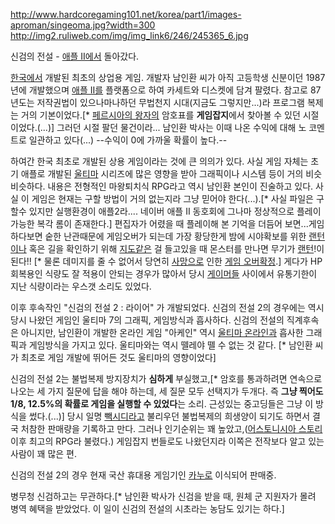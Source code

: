 http://www.hardcoregaming101.net/korea/part1/images-aproman/singeoma.jpg?width=300 
http://img2.ruliweb.com/img/img_link6/246/245365_6.jpg

신검의 전설 - [[애플 II]]에서 돌아갔다.

[[한국]]에서 개발된 최초의 상업용 게임.
개발자 남인환 씨가 아직 고등학생 신분이던 1987년에 개발했으며 [[애플 II]]를 플랫폼으로 하여 카세트와 디스켓에 담겨 팔렸다. 참고로 87년도는 저작권법이 있으나마나하던 무법천지 시대(지금도 그렇지만...)라 프로그램 복제는 거의 기본이었다.[* [[페르시아의 왕자]]의 암호표를 '''게임잡지'''에서 찾아볼 수 있던 시절이었다.(...)] 그러던 시절 팔던 물건이라... 남인환 박사는 이때 나온 수익에 대해 노 코멘트로 일관하고 있다(...) --수익이 0에 가까울 확률이 높다.--

하여간 한국 최초로 개발된 상용 게임이라는 것에 큰 의의가 있다. 사실 게임 자체는 초기 애플로 개발된 [[울티마]] 시리즈에 많은 영향을 받아 그래픽이나 시스템 등이 거의 비슷비슷하다. 내용은 전형적인 마왕퇴치식 RPG라고 역시 남인환 본인이 진술하고 있다. 사실 이 게임은 현재는 구할 방법이 거의 없는지라 그냥 믿어야 한다(...).[* 사실 파일은 구할수 있지만 실행환경이 애플2라.... 네이버 애플 II 동호회에 그나마 정상적으로 플레이가능한 복각 롬이 존재한다.] 편집자가 어렸을 때 플레이해 본 기억을 더듬어 보면...게임하다보면 숱한 난관때문에 게임오버가 되는데 가장 황당한게 밤에 시야확보를 위한 [[랜턴]]이나 혹은 길을 확인하기 위해 [[지도]]같은 걸 들고있을 때 몬스터를 만나면 무기가 [[랜턴]]!이 된다!! [* 물론 데미지를 줄 수 없어서 당연히 [[사망]]으로 인한 [[게임 오버]]확정.] 게다가 HP회복용인 식량도 잘 적용이 안되는 경우가 많아서 당시 [[게이머]]들 사이에서 유통기한이 지난 식량이라는 우스갯 소리도 있었다.

이후 후속작인 "신검의 전설 2 : 라이어" 가 개발되었다. 신검의 전설 2의 경우에는 역시 당시 나왔던 게임인 울티마 7의 그래픽, 게임방식과 흡사하다. 신검의 전설의 직계후속은 아니지만, 남인환이 개발한 온라인 게임 "아케인" 역시 [[울티마 온라인]]과 흡사한 그래픽과 게임방식을 가지고 있다. 울티마와는 역시 뗄레야 뗄 수 없는 것 같다. [* 남인환 씨가 최초로 게임 개발에 뛰어든 것도 울티마의 영향이었다]

신검의 전설 2는 불법복제 방지장치가 '''심하게''' 부실했고,[* 암호를 통과하려면 연속으로 나오는 세 가지 질문에 답을 해야 하는데, 세 질문 모두 선택지가 두개다. 즉 '''그냥 찍어도 1/8, 12.5%의 확률로 게임을 실행할 수 있었다'''는 소리. 근성있는 중고딩들은 그냥 이 방식을 썼다.(...)] 당시 일명 [[빽시디]]라고 불리우던 불법복제의 희생양이 되기도 하면서 결국 처참한 판매량을 기록하고 만다. 그러나 인기순위는 꽤 높았고,([[어스토니시아 스토리]] 이후 최고의 RPG라 불렸다.) 게임잡지 번들로도 나왔던지라 이쪽은 전작보다 알고 있는 사람이 꽤 많은 편.

신검의 전설 2의 경우 현재 국산 휴대용 게임기인 [[카누]]로 이식되어 판매중.

병무청 신검하고는 무관하다.[* 남인환 박사가 신검을 받을 때, 원체 군 지원자가 몰려 병역 혜택을 받았었다. 이 일이 신검의 전설의 시초라는 농담도 있기는 하다.]

